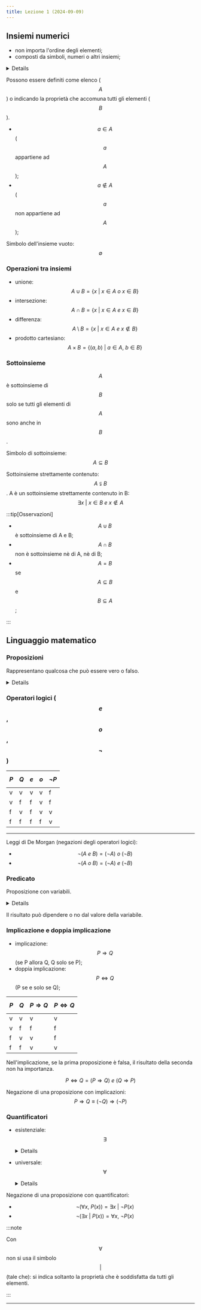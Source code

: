 ```yaml
---
title: Lezione 1 (2024-09-09)
---
```



## Insiemi numerici

- non importa l'ordine degli elementi;
- composti da simboli, numeri o altri insiemi;

<Details summary="Esempio">

- $$A=\{a,b,c,d,e\}$$
- $$B=\{proprietà\ che\ accomuna\ gli\ elementi\}$$
- $$C=\{2k+1\ \vert\ k=0,1,2,...\}$$

</Details>

Possono essere definiti come elenco ($$A$$) o indicando la proprietà che
accomuna tutti gli elementi ($$B$$).

- $$a \in{A}$$ ($$a$$ appartiene ad $$A$$);
- $$a \notin{A}$$ ($$a$$ non appartiene ad $$A$$);

Simbolo dell'insieme vuoto: $$\emptyset$$

### Operazioni tra insiemi

- unione: $$A\cup B=\{x\ \vert\ x\in{A}\ o\ x\in{B}\}$$
- intersezione: $$A\cap B=\{x\ \vert\ x\in{A}\ e\ x\in{B}\}$$
- differenza: $$A\setminus B=\{x\ \vert\ x\in{A}\ e\ x\notin{B}\}$$
- prodotto cartesiano: $$A\times B=\{(a,b)\ \vert\ a\in{A},\ b\in{B}\}$$

### Sottoinsieme

$$A$$ è sottoinsieme di $$B$$ solo se tutti gli elementi di $$A$$ sono anche in
$$B$$.

Simbolo di sottoinsieme: $$A\subseteq B$$

Sottoinsieme strettamente contenuto: $$A\subsetneqq B$$. A è un sottoinsieme
strettamente contenuto in B: $$\exists x\ \vert\ x\in{B}\ e\ x\notin{A}$$

:::tip[Osservazioni]

- $$A\cup B$$ è sottoinsieme di A e B;
- $$A\cap B$$ non è sottoinsieme nè di A, nè di B;
- $$A=B$$ se $$A\subseteq B$$ e $$B\subseteq{A}$$;

:::

## Linguaggio matematico

### Proposizioni

Rappresentano qualcosa che può essere vero o falso.

<Details summary="Esempio">

$$a\in{A}$$

</Details>

### Operatori logici ($$e$$, $$o$$, $$\lnot$$)

| $$P$$ | $$Q$$ | $$e$$ | $$o$$ | $$\lnot P$$ |
| ----- | ----- | ----- | ----- | ----------- |
| v     | v     | v     | v     | f           |
| v     | f     | f     | v     | f           |
| f     | v     | f     | v     | v           |
| f     | f     | f     | f     | v           |

---

Leggi di De Morgan (negazioni degli operatori logici):

- $$\lnot(A\ e\ B)=(\lnot A)\ o\ (\lnot B)$$
- $$\lnot(A\ o\ B)=(\lnot A)\ e\ (\lnot B)$$

### Predicato

Proposizione con variabili.

<Details summary="Esempio">

$$P(x)\ \vert\ x\ è\ pari$$

</Details>

Il risultato può dipendere o no dal valore della variabile.

### Implicazione e doppia implicazione

- implicazione: $$P\Rightarrow Q$$ (se P allora Q, Q solo se P);
- doppia implicazione: $$P\Leftrightarrow Q$$ (P se e solo se Q);

| $$P$$ | $$Q$$ | $$P\Rightarrow Q$$ | $$P\Leftrightarrow Q$$ |
| ----- | ----- | ------------------ | ---------------------- |
| v     | v     | v                  | v                      |
| v     | f     | f                  | f                      |
| f     | v     | v                  | f                      |
| f     | f     | v                  | v                      |

Nell'implicazione, se la prima proposizione è falsa, il risultato della seconda
non ha importanza.

$$P\Leftrightarrow Q = (P\Rightarrow Q)\ e\ (Q\Rightarrow P)$$

Negazione di una proposizione con implicazioni:
$$P\Rightarrow Q\equiv(\lnot Q)\Rightarrow(\lnot P)$$

### Quantificatori

- esistenziale: $$\exists$$

  <Details summary="Esempio">
    $$\exists\ a\in{A}$$: esiste $$a$$ appartenente ad $$A$$
  </Details>

- universale: $$\forall$$

  <Details summary="Esempio">
    $$\forall a\in{A}$$: ogni $$a$$ appartiene ad $$A$$
  </Details>

Negazione di una proposizione con quantificatori:

- $$\lnot(\forall x,\ P(x))=\exists x\ \vert\ \lnot P(x)$$
- $$\lnot(\exists x\ \vert\ P(x))=\forall x,\ \lnot P(x)$$

:::note

Con $$\forall$$ non si usa il simbolo $$\vert$$ (tale che): si indica soltanto
la proprietà che è soddisfatta da tutti gli elementi.

:::

---

<CardGrid>
  <LinkCard
    title="Appunti di Andrea"
    href="https://drive.google.com/file/d/1bNz9K4KZHSPo4fzZx6TqLPEF4KxXE9m_/view"
  />
</CardGrid>
